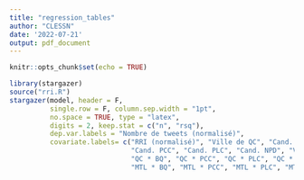 ```yaml
---
title: "regression_tables"
author: "CLESSN"
date: '2022-07-21'
output: pdf_document
---
```


```r
knitr::opts_chunk$set(echo = TRUE)
```

```r
library(stargazer)
source("rri.R")
stargazer(model, header = F,
          single.row = F, column.sep.width = "1pt",
          no.space = TRUE, type = "latex",
          digits = 2, keep.stat = c("n", "rsq"),
          dep.var.labels = "Nombre de tweets (normalisé)",
          covariate.labels= c("RRI (normalisé)", "Ville de QC", "Cand. BQ",
                              "Cand. PCC", "Cand. PLC", "Cand. NPD", "Ville de MTL",
                              "QC * BQ", "QC * PCC", "QC * PLC", "QC * NPD",
                              "MTL * BQ", "MTL * PCC", "MTL * PLC", "MTL * NPD"))
```
